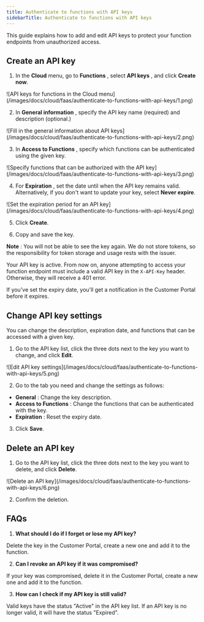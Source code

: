 ---
title: Authenticate to functions with API keys
sidebarTitle: Authenticate to functions with API keys
---

This guide explains how to add and edit API keys to protect your function endpoints from unauthorized access.

## Create an API key

  1. In the **Cloud** menu, go to **Functions** , select **API keys** , and click **Create now**.


<Frame>![API keys for functions in the Cloud menu](/images/docs/cloud/faas/authenticate-to-functions-with-api-keys/1.png)</Frame>



  2. In **General information** , specify the API key name (required) and description (optional.)


<Frame>![Fill in the general information about API keys](/images/docs/cloud/faas/authenticate-to-functions-with-api-keys/2.png)</Frame>



  3. In **Access to Functions** , specify which functions can be authenticated using the given key.


<Frame>![Specify functions that can be authorized with the API key](/images/docs/cloud/faas/authenticate-to-functions-with-api-keys/3.png)</Frame>



  4. For **Expiration** , set the date until when the API key remains valid. Alternatively, if you don't want to update your key, select **Never expire**.


<Frame>![Set the expiration period for an API key](/images/docs/cloud/faas/authenticate-to-functions-with-api-keys/4.png)</Frame>



  5. Click **Create**.

  6. Copy and save the key.




**Note** : You will not be able to see the key again. We do not store tokens, so the responsibility for token storage and usage rests with the issuer.

Your API key is active. From now on, anyone attempting to access your function endpoint must include a valid API key in the `X-API-Key` header. Otherwise, they will receive a 401 error.

If you've set the expiry date, you'll get a notification in the Customer Portal before it expires.

## Change API key settings

You can change the description, expiration date, and functions that can be accessed with a given key. 

  1. Go to the API key list, click the three dots next to the key you want to change, and click **Edit**.


<Frame>![Edit API key settings](/images/docs/cloud/faas/authenticate-to-functions-with-api-keys/5.png)</Frame>



  2. Go to the tab you need and change the settings as follows:


  * **General** : Change the key description.
  * **Access to Functions** : Change the functions that can be authenticated with the key.
  * **Expiration** : Reset the expiry date.


  3. Click **Save**.



## Delete an API key

  1. Go to the API key list, click the three dots next to the key you want to delete, and click **Delete**.


<Frame>![Delete an API key](/images/docs/cloud/faas/authenticate-to-functions-with-api-keys/6.png)</Frame>



  2. Confirm the deletion.



## FAQs

  1. **What should I do if I forget or lose my API key?**



Delete the key in the Customer Portal, create a new one and add it to the function.

  2. **Can I revoke an API key if it was compromised?**



If your key was compromised, delete it in the Customer Portal, create a new one and add it to the function.

  3. **How can I check if my API key is still valid?**



Valid keys have the status "Active" in the API key list. If an API key is no longer valid, it will have the status "Expired".